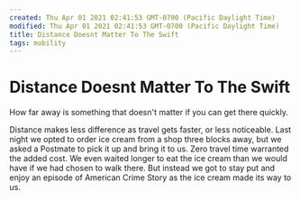 ```yaml
---
created: Thu Apr 01 2021 02:41:53 GMT-0700 (Pacific Daylight Time)
modified: Thu Apr 01 2021 02:41:53 GMT-0700 (Pacific Daylight Time)
title: Distance Doesnt Matter To The Swift
tags: mobility
---
```


# Distance Doesnt Matter To The Swift

How far away is something that doesn't matter if you can get there quickly.

Distance makes less difference as travel gets faster, or less noticeable. Last night we opted to order ice cream from a shop three blocks away, but we asked a Postmate to pick it up and bring it to us. Zero travel time warranted the added cost. We even waited longer to eat the ice cream than we would have if we had chosen to walk there. But instead we got to stay put and enjoy an episode of American Crime Story as the ice cream made its way to us.
